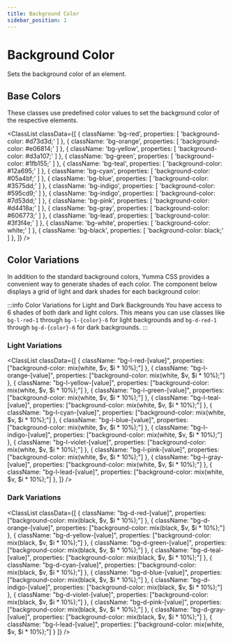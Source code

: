 ```yaml
---
title: Background Color
sidebar_position: 1
---
```



# Background Color

Sets the background color of an element.

## Base Colors

These classes use predefined color values to set the background color of the respective elements.

<ClassList
  classData={[
    {
      className: 'bg-red',
      properties: [
        'background-color: #d73d3d;'
      ]
    },
    {
      className: 'bg-orange',
      properties: [
        'background-color: #e06814;'
      ]
    },
    {
      className: 'bg-yellow',
      properties: [
        'background-color: #d3a107;'
      ]
    },
    {
      className: 'bg-green',
      properties: [
        'background-color: #1fb155;'
      ]
    },
    {
      className: 'bg-teal',
      properties: [
        'background-color: #12a695;'
      ]
    },
    {
      className: 'bg-cyan',
      properties: [
        'background-color: #05a4bf;'
      ]
    },
    {
      className: 'bg-blue',
      properties: [
        'background-color: #3575dd;'
      ]
    },
    {
      className: 'bg-indigo',
      properties: [
        'background-color: #595cd9;'
      ]
    },
    {
      className: 'bg-indigo',
      properties: [
        'background-color: #7d53dd;'
      ]
    },
    {
      className: 'bg-pink',
      properties: [
        'background-color: #d4418a;'
      ]
    },
    {
      className: 'bg-gray',
      properties: [
        'background-color: #606773;'
      ]
    },
    {
      className: 'bg-lead',
      properties: [
        'background-color: #3f3f4e;'
      ]
    },
    {
      className: 'bg-white',
      properties: [
        'background-color: white;'
      ]
    },
    {
      className: 'bg-black',
      properties: [
        'background-color: black;'
      ]
    },
  ]}
/>

## Color Variations

In addition to the standard background colors, Yumma CSS provides a convenient way to generate shades of each color. The component below displays a grid of light and dark shades for each background color:

:::info Color Variations for Light and Dark Backgrounds
You have access to 6 shades of both dark and light colors. This means you can use classes like `bg-l-red-1` through `bg-l-{color}-6` for light backgrounds and `bg-d-red-1` through `bg-d-{color}-6` for dark backgrounds.
:::

### Light Variations

<ClassList
  classData={[
    {
      className: "bg-l-red-[value]",
      properties: ["background-color: mix(white, $v, $i * 10%);"]
    },
    {
      className: "bg-l-orange-[value]",
      properties: ["background-color: mix(white, $v, $i * 10%);"]
    },
    {
      className: "bg-l-yellow-[value]",
      properties: ["background-color: mix(white, $v, $i * 10%);"]
    },
    {
      className: "bg-l-green-[value]",
      properties: ["background-color: mix(white, $v, $i * 10%);"]
    },
    {
      className: "bg-l-teal-[value]",
      properties: ["background-color: mix(white, $v, $i * 10%);"]
    },
    {
      className: "bg-l-cyan-[value]",
      properties: ["background-color: mix(white, $v, $i * 10%);"]
    },
    {
      className: "bg-l-blue-[value]",
      properties: ["background-color: mix(white, $v, $i * 10%);"]
    },
    {
      className: "bg-l-indigo-[value]",
      properties: ["background-color: mix(white, $v, $i * 10%);"]
    },
    {
      className: "bg-l-violet-[value]",
      properties: ["background-color: mix(white, $v, $i * 10%);"]
    },
    {
      className: "bg-l-pink-[value]",
      properties: ["background-color: mix(white, $v, $i * 10%);"]
    },
    {
      className: "bg-l-gray-[value]",
      properties: ["background-color: mix(white, $v, $i * 10%);"]
    },
    {
      className: "bg-l-lead-[value]",
      properties: ["background-color: mix(white, $v, $i * 10%);"]
    },
  ]}
/>

### Dark Variations

<ClassList
  classData={[
    {
      className: "bg-d-red-[value]",
      properties: ["background-color: mix(black, $v, $i * 10%);"]
    },
    {
      className: "bg-d-orange-[value]",
      properties: ["background-color: mix(black, $v, $i * 10%);"]
    },
    {
      className: "bg-d-yellow-[value]",
      properties: ["background-color: mix(black, $v, $i * 10%);"]
    },
    {
      className: "bg-d-green-[value]",
      properties: ["background-color: mix(black, $v, $i * 10%);"]
    },
    {
      className: "bg-d-teal-[value]",
      properties: ["background-color: mix(black, $v, $i * 10%);"]
    },
    {
      className: "bg-d-cyan-[value]",
      properties: ["background-color: mix(black, $v, $i * 10%);"]
    },
    {
      className: "bg-d-blue-[value]",
      properties: ["background-color: mix(black, $v, $i * 10%);"]
    },
    {
      className: "bg-d-indigo-[value]",
      properties: ["background-color: mix(black, $v, $i * 10%);"]
    },
    {
      className: "bg-d-violet-[value]",
      properties: ["background-color: mix(black, $v, $i * 10%);"]
    },
    {
      className: "bg-d-pink-[value]",
      properties: ["background-color: mix(black, $v, $i * 10%);"]
    },
    {
      className: "bg-d-gray-[value]",
      properties: ["background-color: mix(black, $v, $i * 10%);"]
    },
    {
      className: "bg-l-lead-[value]",
      properties: ["background-color: mix(white, $v, $i * 10%);"]
    }
  ]}
/>